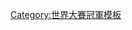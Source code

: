 {{Navbox
|bodyclass=hlist
| name  = 1988年世界大賽冠軍洛杉磯道奇隊名單
| title = [[洛杉磯道奇|<span style="color:white;">洛杉磯道奇</span>]][[1988年世界大賽|<span style="color:white;">1988年世界大賽</span>]]冠軍名單
| titlestyle = background:#005A9C; color:white;
| belowstyle = background:#005A9C; color:white;
| list1 = 
* 3 [[史蒂夫·薩克斯]]
* 5 [[麥克·馬修爾]]
* 7 [[奧菲多·葛里芬]]
* 9 [[米奇·海契]]
* 10 [[戴夫·安德森 (棒球員)|戴夫·安德森]]
* 12 [[丹尼·赫伊普]]
* 14 [[麥克·梭夏]]
* 17 [[瑞克·丹普希]]
* 21 [[崔西·伍德森]]
* 22 [[法蘭克林·史塔布斯]]
* 23 [[柯克·吉卜森]] ([[美國職棒大聯盟最有價值球員獎|國聯MVP]])
* 26 [[亞歷杭卓·佩尼亞]]
* 27 [[麥克·沙伯森]]
* 29 [[瑞奇·霍頓]]
* 30 [[約翰·圖多爾]]
* 31 [[約翰·薛爾比]]
* 33 [[傑夫·漢米爾頓]]
* 37 [[麥克·戴維斯]]
* 38 [[荷西·岡薩雷茲]]
* 47 [[傑西·歐洛斯科]]
* 49 [[提姆·貝爾契爾]]
* 50 [[傑·豪威爾]]
* 51 [[布萊恩·霍爾頓]]
* 54 [[提姆·里爾瑞]]
* 55 [[奧勒爾·赫西瑟]] ([[世界大賽最有價值球員獎|世界大賽MVP]])
| list2 = 總教練 2 [[湯米·拉索達]]
| list3 = 
* 教練團 8 [[喬伊·亞馬菲坦諾]]
* 11 [[曼尼·莫塔]]
* 13 [[喬·費格森]]
* 16 [[羅恩·佩拉諾斯基]]
* 18 [[比爾·羅素 (棒球員)|比爾·羅素]]
* 35 [[班·海尼斯]]
* 58 [[馬克·克萊斯]]
|below  = 
*[[1988年美國職棒大聯盟球季|<span style="color:white;">例行賽</span>]]
*[[1988年國家聯盟分區賽|<span style="color:white;">國聯分區賽</span>]]
*[[1988年國家聯盟冠軍賽|<span style="color:white;">國聯冠軍賽</span>]]
}}<noinclude>
[[Category:世界大賽冠軍模板]]
</noinclude>